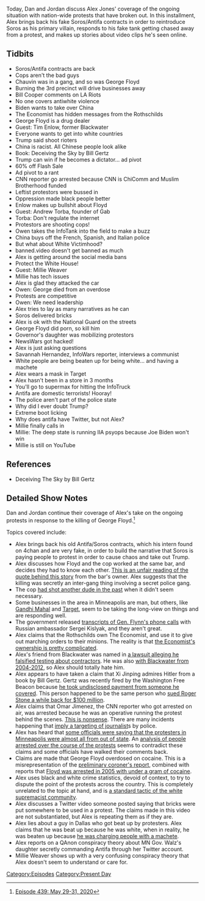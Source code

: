{{DEFAULTSORT:
    #_EPISODE_0439:May 29-31, 2020
}}{{Episode
    | title             = May 29-31, 2020
    | caption           = Listen to this episode on [https://knowledgefight.libsyn.com/439-may-29-31-2020 Libsyn] [https://open.spotify.com/episode/0WsecujY5tbujokupXOOx1 Spotify], Read the [[Transcript/439: May 29-31, 2020|Unofficial Transcript]], View discussion on [https://reddit.com/gugh51 Reddit]
    | episodeNumber     = 439
    | length            = 02:28:03
    | airDate           = June 1, 2020
    | coverageStartDate = May 29, 2020
    | coverageEndDate   = May 31, 2020
    | episodeType       = [[:Category:Present Day|Present Day]]
    | appearance        = [[George Soros]], [[Derek Chauvin]], [[George Floyd]], [[Bill Cooper]], [[Joe Biden]], [[Andrew Torba]], [[Millie Weaver]], [[Savannah Hernandez]]
    | previousEpisode   = [[438: May 26-28, 2020]]
    | nextEpisode       = [[440: June 1-2, 2020]]
}}

{{Stub}}

Today, Dan and Jordan discuss Alex Jones' coverage of the ongoing situation with nation-wide protests that have broken out. In this installment, Alex brings back his fake Soros/Antifa contracts in order to reintroduce Soros as his primary villain, responds to his fake tank getting chased away from a protest, and makes up stories about video clips he's seen online.

==Tidbits==

*Soros/Antifa contracts are back
*Cops aren't the bad guys
*Chauvin was in a gang, and so was George Floyd
*Burning the 3rd precinct will drive businesses away
*Bill Cooper comments on LA Riots
*No one covers antiwhite violence
*Biden wants to take over China
*The Economist has hidden messages from the Rothschilds
*George Floyd is a drug dealer
*Guest: Tim Enlow, former Blackwater
*Everyone wants to get into white countries
*Trump said shoot rioters
*China is racist. All Chinese people look alike
*Book: Deceiving the Sky by Bill Gertz
*Trump can win if he becomes a dictator... ad pivot
*60% off Flash Sale
*Ad pivot to a rant
*CNN reporter go arrested because CNN is ChiComm and Muslim Brotherhood funded
*Leftist protestors were bussed in
*Oppression made black people better
*Enlow makes up bullshit about Floyd
*Guest: Andrew Torba, founder of Gab
*Torba: Don't regulate the internet
*Protestors are shooting cops!
*Owen takes the InfoTank into the field to make a buzz
*China buys off the French, Spanish, and Italian police
*But what about White Victimhood?
*banned.video doesn't get banned as much
*Alex is getting around the social media bans
*Protect the White House!
*Guest: Millie Weaver
*Millie has tech issues
*Alex is glad they attacked the car
*Owen: George died from an overdose
*Protests are competitive
*Owen: We need leadership
*Alex tries to lay as many narratives as he can
*Soros delivered bricks
*Alex is ok with the National Guard on the streets
*George Floyd did porn, so kill him
*Governor's daughter was mobilizing protestors
*NewsWars got hacked!
*Alex is just asking questions
*Savannah Hernandez, InfoWars reporter, interviews a communist
*White people are being beaten up for being white... and having a machete
*Alex wears a mask in Target
*Alex hasn't been in a store in 3 months
*You'll go to supermax for hitting the InfoTruck
*Antifa are domestic terrorists! Hooray!
*The police aren't part of the police state
*Why did I ever doubt Trump?
*Extreme boot licking
*Why does antifa have Twitter, but not Alex?
*Millie finally calls in
*Millie: The deep state is running IIA psyops because Joe Biden won't win
*Millie is still on YouTube

==References==

*Deceiving The Sky by Bill Gertz

==Detailed Show Notes==

Dan and Jordan continue their coverage of Alex's take on the ongoing protests in response to the killing of George Floyd.<ref>[https://knowledgefight.com/research/2020/6/1/episode-439-may-29-31-2020 Episode 439: May 29-31, 2020]</ref>

Topics covered include:

*Alex brings back his old Antifa/Soros contracts, which his intern found on 4chan and are very fake, in order to build the narrative that Soros is paying people to protest in order to cause chaos and take out Trump.
*Alex discusses how Floyd and the cop worked at the same bar, and decides they had to know each other. [https://kstp.com/news/george-floyd-fired-officer-overlapped-security-shifts-at-south-minneapolis-club-may-28-2020/5743990/ This is an unfair reading of the quote behind this story] from the bar's owner. Alex suggests that the killing was secretly an inter-gang thing involving a secret police gang.
*The cop [https://www.thedailybeast.com/minneapolis-man-alleges-derek-chauvin-tried-to-kill-him-before-he-kneeled-on-george-floyd had shot another dude in the past] when it didn't seem necessary.
*Some businesses in the area in Minneapolis are man, but others, like [https://indianexpress.com/article/trending/trending-globally/gandhi-mahal-restaurant-minneapolis-george-floyd-6434319/ Gandhi Mahal] and [https://corporate.target.com/article/2020/05/supporting-communities-minnesota-beyond Target], seem to be taking the long-view on things and are responding well.
*The government released [https://www.cnn.com/2020/05/29/politics/flynn-kislyak-transcripts-sent-to-congress/index.html transcripts of Gen. Flynn's phone calls] with Russian ambassador Sergei Kislyak, and they aren't great.
*Alex claims that the Rothschilds own The Economist, and use it to give out marching orders to their minions. The reality is that [https://www.politico.eu/article/agnellis-rothschilds-close-in-on-economist-magazine-sale-pearson/ the Economist's ownership is pretty complicated].
*Alex's friend from Blackwater was named in [https://www.wired.com/2012/07/blackwater-lawsuit/ a lawsuit alleging he falsified testing about contractors]. He was also [https://www.texastacticaltraininginstitute.com/pages/our-team with Blackwater from 2004-2012], so Alex should totally hate him.
*Alex appears to have taken a claim that Xi Jinping admires Hitler from a book by Bill Gertz. Gertz was recently fired by the Washington Free Beacon because [https://www.buzzfeednews.com/article/rosiegray/a-conservative-journalist-admitted-to-taking-100000-from he took undisclosed payment from someone he covered]. This person happened to be the same person who [https://fortune.com/2018/12/18/stone-infowars-spread-lies-chinese-billionaire/ sued Roger Stone a while back for $100 million].
*Alex claims that Omar Jimenez, the CNN reporter who got arrested on air, was arrested because he was an operative running the protest behind the scenes. [https://www.cnn.com/2020/05/29/us/minneapolis-cnn-crew-arrested/index.html This is nonsense]. There are many incidents happening that [https://www.dailymail.co.uk/news/article-8373001/Journalist-left-blind-one-eye-shot-rubber-bullet-Minneapolis-protest.html imply a targeting of journalist]s by police.
*Alex has heard that [https://www.kare11.com/article/news/local/george-floyd/minnneapolis-leaders-speak-on-riots-george-floyd/89-8dfdf050-39ef-4af8-8f00-0b0074df8fe2 some officials were saying that the protesters in Minneapolis were almost all from out of state]. An [https://www.kare11.com/article/news/investigations/kare-11-investigates-records-show-arrests-mostly-minnesotans-as-george-floyd-protests-riots-continue-minneapolis-st-paul/89-73f3e0e8-0664-41d5-8d3e-4467d04da7cb analysis of people arrested over the course of the protests] seems to contradict these claims and some officials have walked their comments back.
*Claims are made that George Floyd overdosed on cocaine. This is a misrepresentation of the [https://www.documentcloud.org/documents/6933246-Derek-Chauvin-Complaint.html preliminary coroner's report], combined with reports that [https://www.dailymail.co.uk/news/article-8366533/George-Floyd-moved-Minneapolis-start-new-life-released-prison-Texas.html Floyd was arrested in 2005 with under a gram of cocaine].
*Alex uses black and white crime statistics, devoid of context, to try to dispute the point of the protests across the country. This is completely unrelated to the topic at hand, and is [https://www.splcenter.org/20180614/biggest-lie-white-supremacist-propaganda-playbook-unraveling-truth-about-%E2%80%98black-white-crime a standard tactic of the white supremacist community].
*Alex discusses a Twitter video someone posted saying that bricks were put somewhere to be used in a protest. The claims made in this video are not substantiated, but Alex is repeating them as if they are.
*Alex lies about a guy in Dallas who got beat up by protesters. Alex claims that he was beat up because he was white, when in reality, he was beaten up because [https://dfw.cbslocal.com/2020/05/31/victim-assault-video-dallas-confronted-protesters-machete-protect-neighborhood-police-say/amp/?__twitter_impression=true he was charging people with a machete].
*Alex reports on a QAnon conspiracy theory about MN Gov. Walz's daughter secretly commanding Antifa through her Twitter account.
*Millie Weaver shows up with a very confusing conspiracy theory that Alex doesn't seem to understand or care for.

[[Category:Episodes]]
[[Category:Present Day]]
